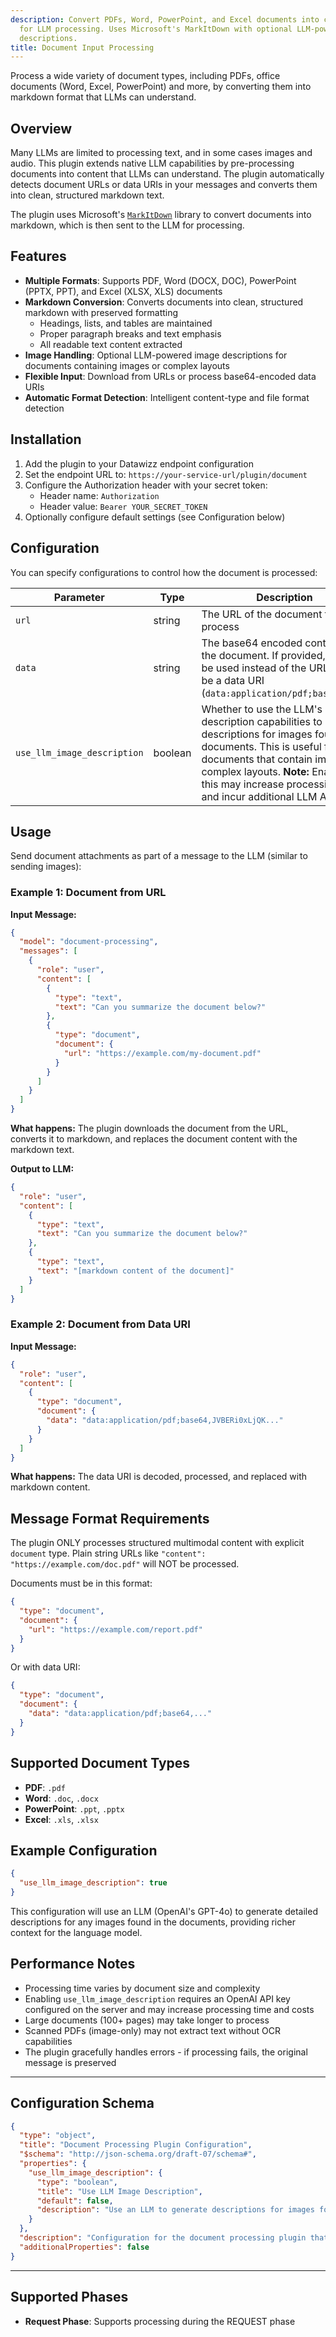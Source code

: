```yaml
---
description: Convert PDFs, Word, PowerPoint, and Excel documents into clean markdown
  for LLM processing. Uses Microsoft's MarkItDown with optional LLM-powered image
  descriptions.
title: Document Input Processing
---
```


Process a wide variety of document types, including PDFs, office documents (Word, Excel, PowerPoint) and more, by converting them into markdown format that LLMs can understand.

## Overview

Many LLMs are limited to processing text, and in some cases images and audio. This plugin extends native LLM capabilities by pre-processing documents into content that LLMs can understand. The plugin automatically detects document URLs or data URIs in your messages and converts them into clean, structured markdown text.

The plugin uses Microsoft's [`MarkItDown`](https://github.com/microsoft/markitdown) library to convert documents into markdown, which is then sent to the LLM for processing.

## Features

- **Multiple Formats**: Supports PDF, Word (DOCX, DOC), PowerPoint (PPTX, PPT), and Excel (XLSX, XLS) documents
- **Markdown Conversion**: Converts documents into clean, structured markdown with preserved formatting
  - Headings, lists, and tables are maintained
  - Proper paragraph breaks and text emphasis
  - All readable text content extracted
- **Image Handling**: Optional LLM-powered image descriptions for documents containing images or complex layouts
- **Flexible Input**: Download from URLs or process base64-encoded data URIs
- **Automatic Format Detection**: Intelligent content-type and file format detection

## Installation

1. Add the plugin to your Datawizz endpoint configuration
2. Set the endpoint URL to: `https://your-service-url/plugin/document`
3. Configure the Authorization header with your secret token:
   - Header name: `Authorization`
   - Header value: `Bearer YOUR_SECRET_TOKEN`
4. Optionally configure default settings (see Configuration below)

## Configuration

You can specify configurations to control how the document is processed:

| Parameter | Type | Description | Default |
|-----------|------|-------------|---------|
| `url` | string | The URL of the document to process | (required or data) |
| `data` | string | The base64 encoded content of the document. If provided, this will be used instead of the URL. Should be a data URI (`data:application/pdf;base64,...`) | None |
| `use_llm_image_description` | boolean | Whether to use the LLM's image description capabilities to generate descriptions for images found in documents. This is useful for documents that contain images or complex layouts. **Note:** Enabling this may increase processing time and incur additional LLM API costs | `false` |

## Usage

Send document attachments as part of a message to the LLM (similar to sending images):

### Example 1: Document from URL

**Input Message:**
```json
{
  "model": "document-processing",
  "messages": [
    {
      "role": "user",
      "content": [
        {
          "type": "text",
          "text": "Can you summarize the document below?"
        },
        {
          "type": "document",
          "document": {
            "url": "https://example.com/my-document.pdf"
          }
        }
      ]
    }
  ]
}
```

**What happens:**
The plugin downloads the document from the URL, converts it to markdown, and replaces the document content with the markdown text.

**Output to LLM:**
```json
{
  "role": "user",
  "content": [
    {
      "type": "text",
      "text": "Can you summarize the document below?"
    },
    {
      "type": "text",
      "text": "[markdown content of the document]"
    }
  ]
}
```

### Example 2: Document from Data URI

**Input Message:**
```json
{
  "role": "user",
  "content": [
    {
      "type": "document",
      "document": {
        "data": "data:application/pdf;base64,JVBERi0xLjQK..."
      }
    }
  ]
}
```

**What happens:**
The data URI is decoded, processed, and replaced with markdown content.

## Message Format Requirements

The plugin ONLY processes structured multimodal content with explicit `document` type. Plain string URLs like `"content": "https://example.com/doc.pdf"` will NOT be processed.

Documents must be in this format:

```json
{
  "type": "document",
  "document": {
    "url": "https://example.com/report.pdf"
  }
}
```

Or with data URI:

```json
{
  "type": "document",
  "document": {
    "data": "data:application/pdf;base64,..."
  }
}
```

## Supported Document Types

- **PDF**: `.pdf`
- **Word**: `.doc`, `.docx`
- **PowerPoint**: `.ppt`, `.pptx`
- **Excel**: `.xls`, `.xlsx`

## Example Configuration

```json
{
  "use_llm_image_description": true
}
```

This configuration will use an LLM (OpenAI's GPT-4o) to generate detailed descriptions for any images found in the documents, providing richer context for the language model.

## Performance Notes

- Processing time varies by document size and complexity
- Enabling `use_llm_image_description` requires an OpenAI API key configured on the server and may increase processing time and costs
- Large documents (100+ pages) may take longer to process
- Scanned PDFs (image-only) may not extract text without OCR capabilities
- The plugin gracefully handles errors - if processing fails, the original message is preserved

---

## Configuration Schema

```json
{
  "type": "object",
  "title": "Document Processing Plugin Configuration",
  "$schema": "http://json-schema.org/draft-07/schema#",
  "properties": {
    "use_llm_image_description": {
      "type": "boolean",
      "title": "Use LLM Image Description",
      "default": false,
      "description": "Use an LLM to generate descriptions for images found in documents (may increase processing time and cost)"
    }
  },
  "description": "Configuration for the document processing plugin that converts documents into markdown text",
  "additionalProperties": false
}
```


---

## Supported Phases

- **Request Phase**: Supports processing during the REQUEST phase
